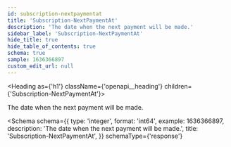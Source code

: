 ```yaml
---
id: subscription-nextpaymentat
title: 'Subscription-NextPaymentAt'
description: 'The date when the next payment will be made.'
sidebar_label: 'Subscription-NextPaymentAt'
hide_title: true
hide_table_of_contents: true
schema: true
sample: 1636366897
custom_edit_url: null
---
```



<Heading as={'h1'} className={'openapi__heading'} children={'Subscription-NextPaymentAt'}></Heading>

The date when the next payment will be made.

<Schema
  schema={{
    type: 'integer',
    format: 'int64',
    example: 1636366897,
    description: 'The date when the next payment will be made.',
    title: 'Subscription-NextPaymentAt',
  }}
  schemaType={'response'}
></Schema>
